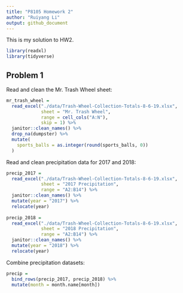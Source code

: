 ```yaml
---
title: "P8105 Homework 2"
author: "Ruiyang Li"
output: github_document
---
```


This is my solution to HW2.

```r
library(readxl)
library(tidyverse)
```

## Problem 1

Read and clean the Mr. Trash Wheel sheet:

```r
mr_trash_wheel = 
  read_excel("./data/Trash-Wheel-Collection-Totals-8-6-19.xlsx", 
             sheet = "Mr. Trash Wheel", 
             range = cell_cols("A:N"),
             skip = 1) %>% 
  janitor::clean_names() %>%
  drop_na(dumpster) %>% 
  mutate(
    sports_balls = as.integer(round(sports_balls, 0))
  ) 
```


Read and clean precipitation data for 2017 and 2018:

```r
precip_2017 = 
  read_excel("./data/Trash-Wheel-Collection-Totals-8-6-19.xlsx", 
             sheet = "2017 Precipitation",
             range = "A2:B14") %>% 
  janitor::clean_names() %>%   
  mutate(year = "2017") %>% 
  relocate(year)
  
precip_2018 = 
  read_excel("./data/Trash-Wheel-Collection-Totals-8-6-19.xlsx", 
             sheet = "2018 Precipitation",
             range = "A2:B14") %>% 
  janitor::clean_names() %>% 
  mutate(year = "2018") %>% 
  relocate(year)
```

Combine precipitation datasets:

```r
precip = 
  bind_rows(precip_2017, precip_2018) %>% 
  mutate(month = month.name[month])
```




